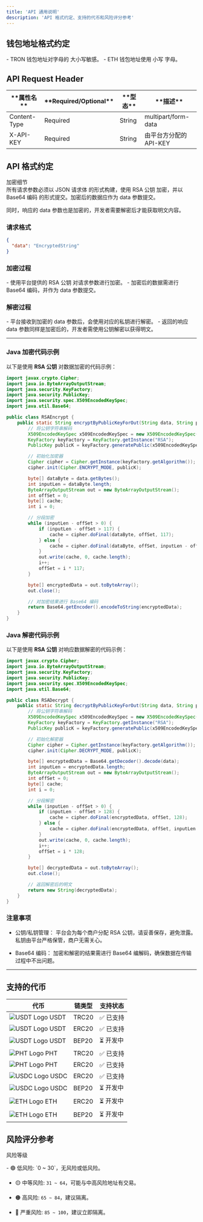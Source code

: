 ```yaml
---
title: 'API 通用说明'
description: 'API 格式约定、支持的代币和风险评分参考'
---
```


## 钱包地址格式约定

<div className="bg-gray-50 p-4 rounded-lg border border-gray-200">
  - TRON 钱包地址对字母的 <span className="text-black font-semibold">大小写敏感</span>。
  - ETH 钱包地址使用 <span className="text-black font-semibold">小写</span> 字母。
</div>

## API Request Header

<div className="overflow-x-auto">
  <table className="table-auto w-full border-collapse text-center">
    <thead className="bg-gray-100">
      <tr>
        <th className="py-2 px-4 border border-gray-300 w-1/4">**属性名**</th>
        <th className="py-2 px-4 border border-gray-300 w-1/4">**Required/Optional**</th>
        <th className="py-2 px-4 border border-gray-300 w-1/4">**型态**</th>
        <th className="py-2 px-4 border border-gray-300 w-1/2">**描述**</th>
      </tr>
    </thead>
    <tbody>
      <tr className="bg-white">
        <td className="py-2 px-4 border border-gray-300 align-middle">Content-Type</td>
        <td className="py-2 px-4 border border-gray-300 align-middle">Required</td>
        <td className="py-2 px-4 border border-gray-300 align-middle">String</td>
        <td className="py-2 px-4 border border-gray-300 align-middle">multipart/form-data</td>
      </tr>
      <tr className="bg-white">
        <td className="py-2 px-4 border border-gray-300 align-middle">X-API-KEY</td>
        <td className="py-2 px-4 border border-gray-300 align-middle">Required</td>
        <td className="py-2 px-4 border border-gray-300 align-middle">String</td>
        <td className="py-2 px-4 border border-gray-300 align-middle">由平台方分配的 API-KEY</td>
      </tr>
    </tbody>
  </table>
</div>

## API 格式约定

<Badge type="info" className="bg-blue-500 text-white px-2 py-1 rounded">
加密细节
</Badge>

<div className="bg-gray-50 p-4 rounded-lg border border-gray-200">
所有请求参数必须以 <span className="text-blue-600 font-semibold">JSON 请求体</span> 的形式构建，使用 <span className="text-blue-600 font-semibold">RSA 公钥</span> 加密，并以 <span className="text-blue-600 font-semibold">Base64 编码</span> 的形式提交。加密后的数据应作为 <span className="text-blue-600 font-semibold">data</span> 参数提交。

同时，响应的 <span className="text-blue-600 font-semibold">data</span> 参数也是加密的，开发者需要解密后才能获取明文内容。
</div>

### 请求格式

```json
{
  "data": "EncryptedString"
}
```


### 加密过程

<div className="bg-gray-50 p-4 rounded-lg border border-gray-200">
  - 使用平台提供的 <span className="text-blue-600 font-semibold">RSA 公钥</span> 对请求参数进行加密。
  - 加密后的数据需进行 <span className="text-blue-600 font-semibold">Base64 编码</span>，并作为 <span className="text-blue-600 font-semibold">data</span> 参数提交。
</div>

### 解密过程

<div className="bg-gray-50 p-4 rounded-lg border border-gray-200">
  - 平台接收到加密的 <span className="text-blue-600 font-semibold">data</span> 参数后，会使用对应的私钥进行解密。
  - 返回的响应 <span className="text-blue-600 font-semibold">data</span> 参数同样是加密后的，开发者需使用公钥解密以获得明文。
</div>

---

### Java 加密代码示例

以下是使用 **RSA 公钥** 对数据加密的代码示例：

```java
import javax.crypto.Cipher;
import java.io.ByteArrayOutputStream;
import java.security.KeyFactory;
import java.security.PublicKey;
import java.security.spec.X509EncodedKeySpec;
import java.util.Base64;

public class RSAEncrypt {
    public static String encryptByPublicKeyForOut(String data, String publicKey) throws Exception {
        // 将公钥字符串解码
        X509EncodedKeySpec x509EncodedKeySpec = new X509EncodedKeySpec(Base64.getDecoder().decode(publicKey));
        KeyFactory keyFactory = KeyFactory.getInstance("RSA");
        PublicKey publicK = keyFactory.generatePublic(x509EncodedKeySpec);

        // 初始化加密器
        Cipher cipher = Cipher.getInstance(keyFactory.getAlgorithm());
        cipher.init(Cipher.ENCRYPT_MODE, publicK);

        byte[] dataByte = data.getBytes();
        int inputLen = dataByte.length;
        ByteArrayOutputStream out = new ByteArrayOutputStream();
        int offSet = 0;
        byte[] cache;
        int i = 0;

        // 分段加密
        while (inputLen - offSet > 0) {
            if (inputLen - offSet > 117) {
                cache = cipher.doFinal(dataByte, offSet, 117);
            } else {
                cache = cipher.doFinal(dataByte, offSet, inputLen - offSet);
            }
            out.write(cache, 0, cache.length);
            i++;
            offSet = i * 117;
        }

        byte[] encryptedData = out.toByteArray();
        out.close();

        // 对加密结果进行 Base64 编码
        return Base64.getEncoder().encodeToString(encryptedData);
    }
}
```

### Java 解密代码示例

以下是使用 **RSA 公钥** 对响应数据解密的代码示例：

```java
import javax.crypto.Cipher;
import java.io.ByteArrayOutputStream;
import java.security.KeyFactory;
import java.security.PublicKey;
import java.security.spec.X509EncodedKeySpec;
import java.util.Base64;

public class RSADecrypt {
    public static String decryptByPublicKeyForOut(String data, String publicKey) throws Exception {
        // 将公钥字符串解码
        X509EncodedKeySpec x509EncodedKeySpec = new X509EncodedKeySpec(Base64.getDecoder().decode(publicKey));
        KeyFactory keyFactory = KeyFactory.getInstance("RSA");
        PublicKey publicK = keyFactory.generatePublic(x509EncodedKeySpec);

        // 初始化解密器
        Cipher cipher = Cipher.getInstance(keyFactory.getAlgorithm());
        cipher.init(Cipher.DECRYPT_MODE, publicK);

        byte[] encryptedData = Base64.getDecoder().decode(data);
        int inputLen = encryptedData.length;
        ByteArrayOutputStream out = new ByteArrayOutputStream();
        int offSet = 0;
        byte[] cache;
        int i = 0;

        // 分段解密
        while (inputLen - offSet > 0) {
            if (inputLen - offSet > 128) {
                cache = cipher.doFinal(encryptedData, offSet, 128);
            } else {
                cache = cipher.doFinal(encryptedData, offSet, inputLen - offSet);
            }
            out.write(cache, 0, cache.length);
            i++;
            offSet = i * 128;
        }

        byte[] decryptedData = out.toByteArray();
        out.close();

        // 返回解密后的明文
        return new String(decryptedData);
    }
}
```

### 注意事项

<div className="bg-yellow-50 p-4 rounded-lg border border-yellow-400">

<ul>

<li>

<span className="font-semibold">公钥/私钥管理：</span>
平台会为每个商户分配 <span className="text-blue-600 font-semibold">RSA 公钥</span>，请妥善保存，避免泄露。私钥由平台严格保管，商户无需关心。

</li>


<li>

<span className="font-semibold">Base64 编码：</span>
加密和解密的结果需进行 <span className="text-blue-600 font-semibold">Base64 编解码</span>，确保数据在传输过程中不出问题。

</li>

</ul>

</div>

---

## 支持的代币

<div className="overflow-x-auto">
  <table className="table-auto w-full border-collapse text-center">
    <thead className="bg-gray-100">
      <tr>
        <th className="py-2 px-4 border border-gray-300 w-1/4">代币</th>
        <th className="py-2 px-4 border border-gray-300 w-1/4">链类型</th>
        <th className="py-2 px-4 border border-gray-300 w-1/2">支持状态</th>
      </tr>
    </thead>
    <tbody>
      <tr className="bg-white">
        <td className="py-2 px-4 border border-gray-300">
          <div className="flex items-center justify-center gap-2">
            <img src="/logo/USDT.png" alt="USDT Logo" className="w-6 h-6" />
            USDT
          </div>
        </td>
        <td className="py-2 px-4 border border-gray-300 align-middle">TRC20</td>
        <td className="py-2 px-4 border border-gray-300 align-middle text-green-600 font-semibold">✅ 已支持</td>
      </tr>
      <tr className="bg-white">
        <td className="py-2 px-4 border border-gray-300">
          <div className="flex items-center justify-center gap-2">
            <img src="/logo/USDT.png" alt="USDT Logo" className="w-6 h-6" />
            USDT
          </div>
        </td>
        <td className="py-2 px-4 border border-gray-300 align-middle">ERC20</td>
        <td className="py-2 px-4 border border-gray-300 align-middle text-green-600 font-semibold">✅ 已支持</td>
      </tr>
      <tr className="bg-white">
        <td className="py-2 px-4 border border-gray-300">
          <div className="flex items-center justify-center gap-2">
            <img src="/logo/USDT.png" alt="USDT Logo" className="w-6 h-6" />
            USDT
          </div>
        </td>
        <td className="py-2 px-4 border border-gray-300 align-middle">BEP20</td>
        <td className="py-2 px-4 border border-gray-300 align-middle text-yellow-500 font-semibold">⏳ 开发中</td>
      </tr>
      <tr className="bg-white">
        <td className="py-2 px-4 border border-gray-300">
          <div className="flex items-center justify-center gap-2">
            <img src="/logo/PHT.png" alt="PHT Logo" className="w-6 h-6" />
            PHT
          </div>
        </td>
        <td className="py-2 px-4 border border-gray-300 align-middle">TRC20</td>
        <td className="py-2 px-4 border border-gray-300 align-middle text-green-600 font-semibold">✅ 已支持</td>
      </tr>
      <tr className="bg-white">
        <td className="py-2 px-4 border border-gray-300">
          <div className="flex items-center justify-center gap-2">
            <img src="/logo/PHT.png" alt="PHT Logo" className="w-6 h-6" />
            PHT
          </div>
        </td>
        <td className="py-2 px-4 border border-gray-300 align-middle">ERC20</td>
        <td className="py-2 px-4 border border-gray-300 align-middle text-green-600 font-semibold">✅ 已支持</td>
      </tr>
      <tr className="bg-white">
        <td className="py-2 px-4 border border-gray-300">
          <div className="flex items-center justify-center gap-2">
            <img src="/logo/USDC.png" alt="USDC Logo" className="w-6 h-6" />
            USDC
          </div>
        </td>
        <td className="py-2 px-4 border border-gray-300 align-middle">ERC20</td>
        <td className="py-2 px-4 border border-gray-300 align-middle text-green-600 font-semibold">✅ 已支持</td>
      </tr>
      <tr className="bg-white">
        <td className="py-2 px-4 border border-gray-300">
          <div className="flex items-center justify-center gap-2">
            <img src="/logo/USDC.png" alt="USDC Logo" className="w-6 h-6" />
            USDC
          </div>
        </td>
        <td className="py-2 px-4 border border-gray-300 align-middle">BEP20</td>
        <td className="py-2 px-4 border border-gray-300 align-middle text-yellow-500 font-semibold">⏳ 开发中</td>
      </tr>
      <tr className="bg-white">
        <td className="py-2 px-4 border border-gray-300">
          <div className="flex items-center justify-center gap-2">
            <img src="/logo/ETH.png" alt="ETH Logo" className="w-6 h-6" />
            ETH
          </div>
        </td>
        <td className="py-2 px-4 border border-gray-300 align-middle">ERC20</td>
        <td className="py-2 px-4 border border-gray-300 align-middle text-yellow-500 font-semibold">⏳ 开发中</td>
      </tr>
      <tr className="bg-white">
        <td className="py-2 px-4 border border-gray-300">
          <div className="flex items-center justify-center gap-2">
            <img src="/logo/ETH.png" alt="ETH Logo" className="w-6 h-6" />
            ETH
          </div>
        </td>
        <td className="py-2 px-4 border border-gray-300 align-middle">BEP20</td>
        <td className="py-2 px-4 border border-gray-300 align-middle text-yellow-500 font-semibold">⏳ 开发中</td>
      </tr>
    </tbody>
  </table>
</div>

## 风险评分参考

<Badge type="warning" className="bg-yellow-500 text-white px-2 py-1 rounded">风险等级</Badge>

<div className="bg-gray-50 p-4 rounded-lg border border-gray-200">
- 🟢 <span className="font-semibold">低风险</span>: `0 ~ 30`，无风险或低风险。

- 🟡 <span className="font-semibold">中等风险</span>: `31 ~ 64`，可能与中高风险地址有交易。

- 🟠 <span className="font-semibold">高风险</span>: `65 ~ 84`，建议隔离。

- 🔴 <span className="font-semibold">严重风险</span>: `85 ~ 100`，建议立即隔离。
</div>